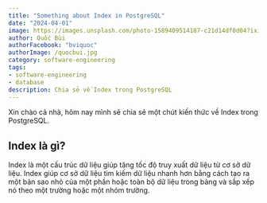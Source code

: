 ```yaml
---
title: "Something about Index in PostgreSQL"
date: "2024-04-01"
image: https://images.unsplash.com/photo-1589409514187-c21d14df0d04?ixid=MnwxMjA3fDB8MHxwaG90by1wYWdlfHx8fGVufDB8fHx8&ixlib=rb-1.2.1&auto=format&fit=crop&w=1650&q=80
author: Quốc Bùi
authorFacebook: "bviquoc"
authorImage: /quocbui.jpg
category: software-engineering
tags:
- software-engineering
- database
description: Chia sẻ về Index trong PostgreSQL
---
```


Xin chào cả nhà, hôm nay mình sẽ chia sẻ một chút kiến thức về Index trong PostgreSQL.

## Index là gì?

Index là một cấu trúc dữ liệu giúp tăng tốc độ truy xuất dữ liệu từ cơ sở dữ liệu. Index giúp cơ sở dữ liệu tìm kiếm dữ liệu nhanh hơn bằng cách tạo ra một bản sao nhỏ của một phần hoặc toàn bộ dữ liệu trong bảng và sắp xếp nó theo một trường hoặc một nhóm trường.
